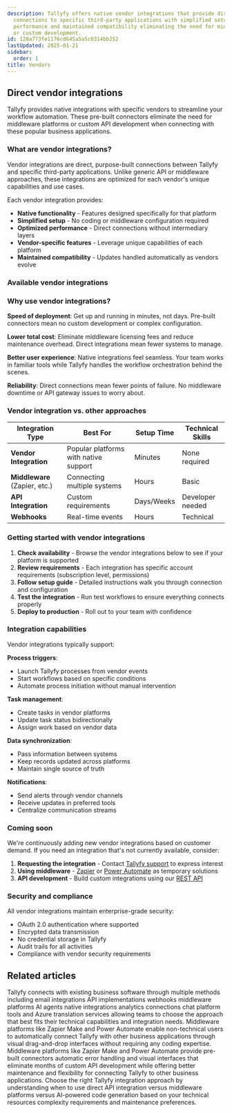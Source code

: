 ```yaml
---
description: Tallyfy offers native vendor integrations that provide direct pre-built
  connections to specific third-party applications with simplified setup optimized
  performance and maintained compatibility eliminating the need for middleware platforms
  or custom development.
id: 128a773fe1176cd645a5a5c0314bb252
lastUpdated: 2025-01-21
sidebar:
  order: 1
title: Vendors
---
```



## Direct vendor integrations

Tallyfy provides native integrations with specific vendors to streamline your workflow automation. These pre-built connectors eliminate the need for middleware platforms or custom API development when connecting with these popular business applications.

### What are vendor integrations?

Vendor integrations are direct, purpose-built connections between Tallyfy and specific third-party applications. Unlike generic API or middleware approaches, these integrations are optimized for each vendor's unique capabilities and use cases.

Each vendor integration provides:
- **Native functionality** - Features designed specifically for that platform
- **Simplified setup** - No coding or middleware configuration required
- **Optimized performance** - Direct connections without intermediary layers
- **Vendor-specific features** - Leverage unique capabilities of each platform
- **Maintained compatibility** - Updates handled automatically as vendors evolve

### Available vendor integrations

<PageTree />

### Why use vendor integrations?

**Speed of deployment**: Get up and running in minutes, not days. Pre-built connectors mean no custom development or complex configuration.

**Lower total cost**: Eliminate middleware licensing fees and reduce maintenance overhead. Direct integrations mean fewer systems to manage.

**Better user experience**: Native integrations feel seamless. Your team works in familiar tools while Tallyfy handles the workflow orchestration behind the scenes.

**Reliability**: Direct connections mean fewer points of failure. No middleware downtime or API gateway issues to worry about.

### Vendor integration vs. other approaches

| Integration Type | Best For | Setup Time | Technical Skills |
|-----------------|----------|------------|------------------|
| **Vendor Integration** | Popular platforms with native support | Minutes | None required |
| **Middleware** (Zapier, etc.) | Connecting multiple systems | Hours | Basic |
| **API Integration** | Custom requirements | Days/Weeks | Developer needed |
| **Webhooks** | Real-time events | Hours | Technical |

### Getting started with vendor integrations

1. **Check availability** - Browse the vendor integrations below to see if your platform is supported
2. **Review requirements** - Each integration has specific account requirements (subscription level, permissions)
3. **Follow setup guide** - Detailed instructions walk you through connection and configuration
4. **Test the integration** - Run test workflows to ensure everything connects properly
5. **Deploy to production** - Roll out to your team with confidence

### Integration capabilities

Vendor integrations typically support:

**Process triggers**:
- Launch Tallyfy processes from vendor events
- Start workflows based on specific conditions
- Automate process initiation without manual intervention

**Task management**:
- Create tasks in vendor platforms
- Update task status bidirectionally
- Assign work based on vendor data

**Data synchronization**:
- Pass information between systems
- Keep records updated across platforms
- Maintain single source of truth

**Notifications**:
- Send alerts through vendor channels
- Receive updates in preferred tools
- Centralize communication streams

### Coming soon

We're continuously adding new vendor integrations based on customer demand. If you need an integration that's not currently available, consider:

1. **Requesting the integration** - Contact [Tallyfy support](/products/pro/miscellaneous/support/how-can-i-contact-tallyfys-support-team/) to express interest
2. **Using middleware** - [Zapier](/products/pro/integrations/middleware/zapier/) or [Power Automate](/products/pro/integrations/middleware/power-automate/) as temporary solutions
3. **API development** - Build custom integrations using our [REST API](/products/pro/integrations/open-api/)

### Security and compliance

All vendor integrations maintain enterprise-grade security:
- OAuth 2.0 authentication where supported
- Encrypted data transmission
- No credential storage in Tallyfy
- Audit trails for all activities
- Compliance with vendor security requirements

## Related articles
<CardGrid>
<LinkTitleCard header="<b>Pro > Integrations</b>" href="/products/pro/integrations/" > Tallyfy connects with existing business software through multiple methods including email integrations API implementations webhooks middleware platforms AI agents native integrations analytics connections chat platform tools and Azure translation services allowing teams to choose the approach that best fits their technical capabilities and integration needs. </LinkTitleCard>
<LinkTitleCard header="<b>Integrations > Middleware</b>" href="/products/pro/integrations/middleware/" > Middleware platforms like Zapier Make and Power Automate enable non-technical users to automatically connect Tallyfy with other business applications through visual drag-and-drop interfaces without requiring any coding expertise. </LinkTitleCard>
<LinkTitleCard header="<b>Middleware > Why use middleware?</b>" href="/products/pro/integrations/middleware/why-should-i-use-an-integration-platform-with-tallyfy/" > Middleware platforms like Zapier Make and Power Automate provide pre-built connectors automatic error handling and visual interfaces that eliminate months of custom API development while offering better maintenance and flexibility for connecting Tallyfy to other business applications. </LinkTitleCard>
<LinkTitleCard header="<b>Integrations > Choosing the right integration approach</b>" href="/products/pro/integrations/choosing-integration-approach/" > Choose the right Tallyfy integration approach by understanding when to use direct API integration versus middleware platforms versus AI-powered code generation based on your technical resources complexity requirements and maintenance preferences. </LinkTitleCard>
</CardGrid>